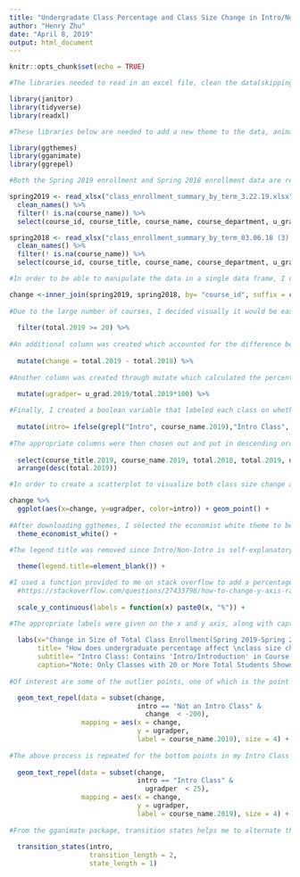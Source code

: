 ```yaml
---
title: "Undergradate Class Percentage and Class Size Change in Intro/Non Intro Classes"
author: "Henry Zhu"
date: "April 8, 2019"
output: html_document
---
```


```r
knitr::opts_chunk$set(echo = TRUE)

#The libraries needed to read in an excel file, clean the data(skipping first 3 blank lines), and tidy data are read.

library(janitor)
library(tidyverse)
library(readxl)

#These libraries below are needed to add a new theme to the data, animate my data, and repel some of the labels.

library(ggthemes)
library(gganimate)
library(ggrepel)

#Both the Spring 2019 enrollment and Spring 2018 enrollment data are read in, removing out missing course name points and selecting for only the columns that are needed to help me process through undergradate data and total data. Course ID is also needed when I join together the two data sets later through inner join.

spring2019 <- read_xlsx("class_enrollment_summary_by_term_3.22.19.xlsx", skip=3) %>%
  clean_names() %>%
  filter(! is.na(course_name)) %>% 
  select(course_id, course_title, course_name, course_department, u_grad,total)

spring2018 <- read_xlsx("class_enrollment_summary_by_term_03.06.18 (3).xlsx", skip=3) %>%
  clean_names() %>%
  filter(! is.na(course_name)) %>% 
  select(course_id, course_title, course_name, course_department, u_grad,total)
```

```r
#In order to be able to manipulate the data in a single data frame, I used an inner join to build more columns onto the spring 2019 data set, using course_id as my unifying variable since this is the least like to change from year-to-year. In order to differentiate the two years, I added a suffix to the column titles in relation to the year.

change <-inner_join(spring2019, spring2018, by= "course_id", suffix = c(".2019", ".2018")) %>% 
  
#Due to the large number of courses, I decided visually it would be easiest if I limited my observations to classes that had at least 20 total students in 2019.
  
  filter(total.2019 >= 20) %>%
  
#An additional column was created which accounted for the difference between the total enrollment size of the two years.
  
  mutate(change = total.2019 - total.2018) %>% 
  
#Another column was created through mutate which calculated the percentage of undergraduates in each of the classes in relation to the total class size.
  
  mutate(ugradper= u_grad.2019/total.2019*100) %>%

#Finally, I created a boolean variable that labeled each class on whether it was an intro or not an intro class, based on whether the word "Intro" was mentioned somehwere in the course name. The grepl and ifelse function allowed me to create this distinction.
  
  mutate(intro= ifelse(grepl("Intro", course_name.2019),"Intro Class", "Not an Intro Class")) %>%
  
#The appropriate columns were then chosen out and put in descending order based on total class size, which allowed for understanding the data table to be easier.
  
  select(course_title.2019, course_name.2019, total.2018, total.2019, u_grad.2019, u_grad.2018, change,ugradper,intro) %>%
  arrange(desc(total.2019))

#In order to create a scatterplot to visualize both class size change and percentage of undergraduates in connection to whether the class was considered an intro class, I mapped change of total enrollment on the X-axis and undergraduate percentage on the y-axis, with color indicating Intro Class.

change %>%
  ggplot(aes(x=change, y=ugradper, color=intro)) + geom_point() + 
  
#After downloading ggthemes, I selected the economist white theme to best show my two color differences. 
  theme_economist_white() +

#The legend title was removed since Intro/Non-Intro is self-explanatory.
  
  theme(legend.title=element_blank()) +

#I used a function provided to me on stack overflow to add a percentage symbol to all of the points on the y-axis
  #https://stackoverflow.com/questions/27433798/how-to-change-y-axis-range-to-percent-from-number-in-barplot-with-r
  
  scale_y_continuous(labels = function(x) paste0(x, "%")) +

#The appropriate labels were given on the x and y axis, along with captions, titles, and subtitles.
  
  labs(x="Change in Size of Total Class Enrollment(Spring 2019-Spring 2018)", y= "Percentage of Undergrads in Class, 2019", 
       title= "How does undergraduate percentage affect \nclass size changes for intro/non-intro \nclasses at Harvard?",
       subtitle= "Intro Class: Contains 'Intro/Introduction' in Course Name Title",
       caption="Note: Only Classes with 20 or More Total Students Shown\nSource: Harvard Course Registrar") + 
  
#Of interest are some of the outlier points, one of which is the point that lost more than 200 students in the class. In order to plot the title of that class visually, I used text repel and a label to plot that class, filtering out only for the Non/Intro Class and -200 change to isolate that point. 

  geom_text_repel(data = subset(change,
                                intro == "Not an Intro Class" &
                                  change  < -200),
                  mapping = aes(x = change,
                                y = ugradper,
                                label = course_name.2019), size = 4) +
  
#The above process is repeated for the bottom points in my Intro Class section, which had less than 25 percent undergraduate enrollment. I obviously changed my limiting factor to ugradper, keeping change on the x axis and using the course name as the label.
  
  geom_text_repel(data = subset(change,
                                intro == "Intro Class" &
                                  ugradper  < 25),
                  mapping = aes(x = change,
                                y = ugradper,
                                label = course_name.2019), size = 4) +
  
#From the gganimate package, transition states helps me to alternate the Intro/No Intro data to show the distribution of points across those two options. The length of 2 provides users sufficient time to process the data. 
  
  transition_states(intro,
                    transition_length = 2,
                    state_length = 1)
```
